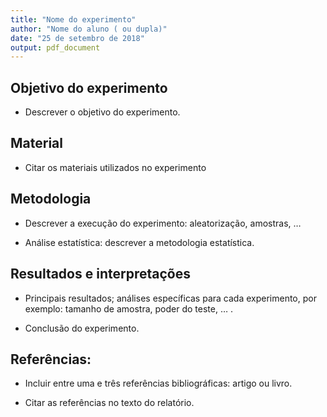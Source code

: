 ```yaml
---
title: "Nome do experimento"
author: "Nome do aluno ( ou dupla)"
date: "25 de setembro de 2018"
output: pdf_document
---
```


## Objetivo do experimento

- Descrever o objetivo do experimento.

## Material

- Citar os materiais utilizados no experimento

## Metodologia

- Descrever a execução do experimento: aleatorização, amostras, ...

- Análise estatística: descrever a metodologia estatística.

## Resultados e interpretações

- Principais resultados; análises específicas para cada experimento, por exemplo: tamanho de amostra, poder do teste, ... .

- Conclusão do experimento.

## Referências: 

- Incluir entre uma e três referências bibliográficas: artigo ou livro.
  
- Citar as referências no texto do relatório.  

